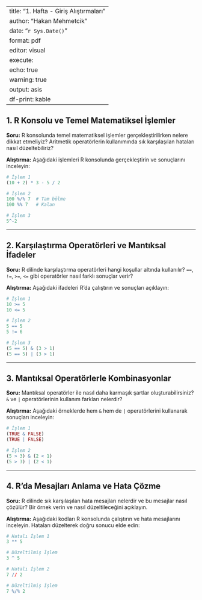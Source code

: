 
---
title: "1. Hafta - Giriş Alıştırmaları"
author: "Hakan Mehmetcik"
date: "`r Sys.Date()`"
format: pdf
editor: visual
execute: 
  echo: true
  warning: true
  output: asis
df-print: kable
---

## 1. R Konsolu ve Temel Matematiksel İşlemler

**Soru:**
R konsolunda temel matematiksel işlemler gerçekleştirilirken nelere dikkat etmeliyiz? Aritmetik operatörlerin kullanımında sık karşılaşılan hataları nasıl düzeltebiliriz?

**Alıştırma:**
Aşağıdaki işlemleri R konsolunda gerçekleştirin ve sonuçlarını inceleyin:

```r
# İşlem 1
(10 + 2) * 3 - 5 / 2

# İşlem 2
100 %/% 7  # Tam bölme
100 %% 7   # Kalan

# İşlem 3
5^-2
```

---

## 2. Karşılaştırma Operatörleri ve Mantıksal İfadeler

**Soru:**
R dilinde karşılaştırma operatörleri hangi koşullar altında kullanılır? `==`, `!=`, `>=`, `<=` gibi operatörler nasıl farklı sonuçlar verir?

**Alıştırma:**
Aşağıdaki ifadeleri R’da çalıştırın ve sonuçları açıklayın:

```r
# İşlem 1
10 >= 5
10 <= 5

# İşlem 2
5 == 5
5 != 6

# İşlem 3
(5 == 5) & (3 > 1)
(5 == 5) | (3 > 1)
```

---

## 3. Mantıksal Operatörlerle Kombinasyonlar

**Soru:**
Mantıksal operatörler ile nasıl daha karmaşık şartlar oluşturabilirsiniz? `&` ve `|` operatörlerinin kullanım farkları nelerdir?

**Alıştırma:**
Aşağıdaki örneklerde hem `&` hem de `|` operatörlerini kullanarak sonuçları inceleyin:

```r
# İşlem 1
(TRUE & FALSE)
(TRUE | FALSE)

# İşlem 2
(5 > 3) & (2 < 1)
(5 > 3) | (2 < 1)
```

---

## 4. R’da Mesajları Anlama ve Hata Çözme

**Soru:**
R dilinde sık karşılaşılan hata mesajları nelerdir ve bu mesajlar nasıl çözülür? Bir örnek verin ve nasıl düzeltileceğini açıklayın.

**Alıştırma:**
Aşağıdaki kodları R konsolunda çalıştırın ve hata mesajlarını inceleyin. Hataları düzelterek doğru sonucu elde edin:

```r
# Hatalı İşlem 1
3 ** 5

# Düzeltilmiş İşlem
3 ^ 5

# Hatalı İşlem 2
7 // 2

# Düzeltilmiş İşlem
7 %/% 2
```
